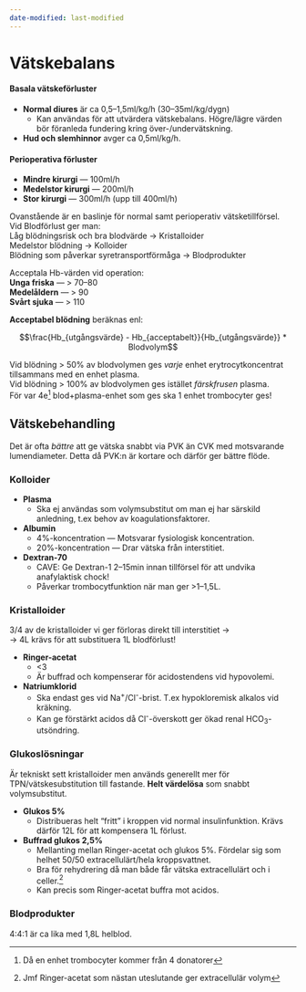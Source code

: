 ```yaml
---
date-modified: last-modified
---
```


# Vätskebalans

#### Basala vätskeförluster

- **Normal diures** är ca 0,5--1,5ml/kg/h (30--35ml/kg/dygn)          
    - Kan användas för att utvärdera vätskebalans. Högre/lägre värden bör
    föranleda fundering kring över-/undervätskning.
- **Hud och slemhinnor** avger ca 0,5ml/kg/h.

#### Perioperativa förluster

- **Mindre kirurgi** --- 100ml/h
- **Medelstor kirurgi** --- 200ml/h
- **Stor kirurgi** --- 300ml/h (upp till 400ml/h)

Ovanstående är en baslinje för normal samt perioperativ vätsketillförsel.       
Vid Blodförlust ger man:            
Låg blödningsrisk och bra blodvärde -> Kristalloider        
Medelstor blödning -> Kolloider             
Blödning som påverkar syretransportförmåga -> Blodprodukter

Acceptala Hb-värden vid operation:            
**Unga friska** --- > 70--80          
**Medelåldern** --- > 90            
**Svårt sjuka** --- > 110

**Acceptabel blödning** beräknas enl:

$$\frac{Hb_{utgångsvärde} - Hb_{acceptabelt}}{Hb_{utgångsvärde}} * Blodvolym$$

Vid blödning > 50% av blodvolymen ges *varje* enhet erytrocytkoncentrat tillsammans
med en enhet plasma.        
Vid blödning > 100% av blodvolymen ges istället *färskfrusen* plasma.           
För var 4e^[Då en enhet trombocyter kommer från 4 donatorer] blod+plasma-enhet som ges ska 1 enhet trombocyter ges!

## Vätskebehandling

::: {.callout-tip}

Det är ofta *bättre* att ge vätska snabbt via PVK än CVK med motsvarande
lumendiameter. Detta då PVK:n är kortare och därför ger bättre flöde.

:::

### Kolloider

- **Plasma**
    - Ska ej användas som volymsubstitut om man ej har särskild anledning, t.ex
    behov av koagulationsfaktorer.
- **Albumin**
    - 4%-koncentration --- Motsvarar fysiologisk koncentration.
    - 20%-koncentration --- Drar vätska från interstitiet.
- **Dextran-70**
    - CAVE: Ge Dextran-1 2--15min innan tillförsel för att undvika anafylaktisk chock!
    - Påverkar trombocytfunktion när man ger >1--1,5L.

### Kristalloider

3/4 av de kristalloider vi ger förloras direkt till interstitiet ->         
-> 4L krävs för att substituera 1L blodförlust!

- **Ringer-acetat**
    - <3
    - Är buffrad och kompenserar för acidostendens vid hypovolemi.
- **Natriumklorid**
    - Ska endast ges vid Na^+^/Cl^-^-brist. T.ex hypokloremisk alkalos vid
    kräkning.
    - Kan ge förstärkt acidos då Cl^-^-överskott ger ökad renal HCO~3~-utsöndring.

### Glukoslösningar

Är tekniskt sett kristalloider men används generellt mer för
TPN/vätskesubstitution till fastande. **Helt värdelösa** som snabbt volymsubstitut.

- **Glukos 5%**
    - Distribueras helt "fritt" i kroppen vid normal insulinfunktion. Krävs
    därför 12L för att kompensera 1L förlust.
- **Buffrad glukos 2,5%**
    - Mellanting mellan Ringer-acetat och glukos 5%. Fördelar sig som helhet
    50/50 extracellulärt/hela kroppsvattnet.
    - Bra för rehydrering då man både får vätska extracellulärt och i
    celler.^[Jmf Ringer-acetat som nästan uteslutande ger extracellulär
    volym]
    - Kan precis som Ringer-acetat buffra mot acidos.

### Blodprodukter

4:4:1 är ca lika med 1,8L helblod.

